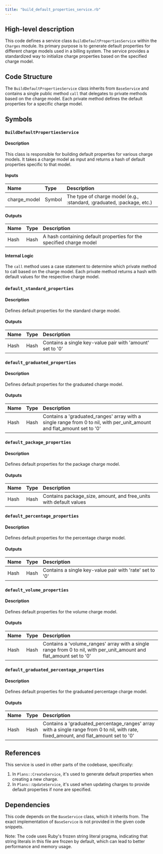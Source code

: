 ```yaml
---
title: "build_default_properties_service.rb"
---
```


## High-level description
This code defines a service class `BuildDefaultPropertiesService` within the `Charges` module. Its primary purpose is to generate default properties for different charge models used in a billing system. The service provides a standardized way to initialize charge properties based on the specified charge model.

## Code Structure
The `BuildDefaultPropertiesService` class inherits from `BaseService` and contains a single public method `call` that delegates to private methods based on the charge model. Each private method defines the default properties for a specific charge model.

## Symbols

### `BuildDefaultPropertiesService`
#### Description
This class is responsible for building default properties for various charge models. It takes a charge model as input and returns a hash of default properties specific to that model.

#### Inputs
| Name | Type | Description |
|:-----|:-----|:------------|
| charge_model | Symbol | The type of charge model (e.g., :standard, :graduated, :package, etc.) |

#### Outputs
| Name | Type | Description |
|:-----|:-----|:------------|
| Hash | Hash | A hash containing default properties for the specified charge model |

#### Internal Logic
The `call` method uses a case statement to determine which private method to call based on the charge model. Each private method returns a hash with default values for the respective charge model.

### `default_standard_properties`
#### Description
Defines default properties for the standard charge model.

#### Outputs
| Name | Type | Description |
|:-----|:-----|:------------|
| Hash | Hash | Contains a single key-value pair with 'amount' set to '0' |

### `default_graduated_properties`
#### Description
Defines default properties for the graduated charge model.

#### Outputs
| Name | Type | Description |
|:-----|:-----|:------------|
| Hash | Hash | Contains a 'graduated_ranges' array with a single range from 0 to nil, with per_unit_amount and flat_amount set to '0' |

### `default_package_properties`
#### Description
Defines default properties for the package charge model.

#### Outputs
| Name | Type | Description |
|:-----|:-----|:------------|
| Hash | Hash | Contains package_size, amount, and free_units with default values |

### `default_percentage_properties`
#### Description
Defines default properties for the percentage charge model.

#### Outputs
| Name | Type | Description |
|:-----|:-----|:------------|
| Hash | Hash | Contains a single key-value pair with 'rate' set to '0' |

### `default_volume_properties`
#### Description
Defines default properties for the volume charge model.

#### Outputs
| Name | Type | Description |
|:-----|:-----|:------------|
| Hash | Hash | Contains a 'volume_ranges' array with a single range from 0 to nil, with per_unit_amount and flat_amount set to '0' |

### `default_graduated_percentage_properties`
#### Description
Defines default properties for the graduated percentage charge model.

#### Outputs
| Name | Type | Description |
|:-----|:-----|:------------|
| Hash | Hash | Contains a 'graduated_percentage_ranges' array with a single range from 0 to nil, with rate, fixed_amount, and flat_amount set to '0' |

## References
This service is used in other parts of the codebase, specifically:
1. In `Plans::CreateService`, it's used to generate default properties when creating a new charge.
2. In `Plans::UpdateService`, it's used when updating charges to provide default properties if none are specified.

## Dependencies
This code depends on the `BaseService` class, which it inherits from. The exact implementation of `BaseService` is not provided in the given code snippets.

Note: The code uses Ruby's frozen string literal pragma, indicating that string literals in this file are frozen by default, which can lead to better performance and memory usage.